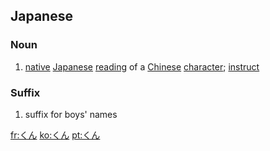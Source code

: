 ==Japanese==

===Noun===
{{ja-noun}}
# {{ja-def|訓}} [[native]] [[Japanese]] [[reading]] of a [[Chinese]] [[character]]; [[instruct]]

===Suffix===
{{ja-pos|suffix}}

# {{ja-def|君}} suffix for boys' names

[[fr:くん]]
[[ko:くん]]
[[pt:くん]]